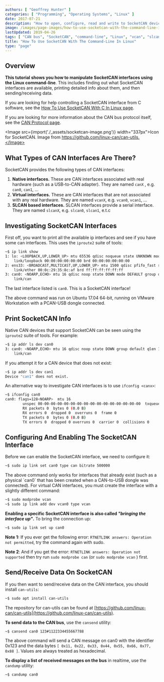 ```yaml
---
authors: [ "Geoffrey Hunter" ]
categories: [ "Programming", "Operating Systems", "Linux" ]
date: 2017-07-21
description: "How to open, configure, read and write to SocketCAN devices in Linux using the command-line."
image: /images/page-images/how-to-use-socketcan-with-the-command-line-in-linux.png
lastUpdated: 2019-04-26
tags: [ "CAN bus", "SocketCAN", "command-line", "Linux", "vcan", "slcan", "interface", "communication protocol" ]
title: "How To Use SocketCAN With The Command-Line In Linux"
type: "page"
---
```



## Overview

**This tutorial shows you how to manipulate SocketCAN interfaces using the Linux command-line**. This includes finding out what SocketCAN interfaces are available, printing detailed info about them, and then sending/receiving data.

If you are looking for help controlling a SocketCAN interface from C software, see the [How To Use SocketCAN With C In Linux page](/programming/operating-systems/linux/how-to-use-socketcan-with-c-in-linux/).

If you are looking for more information about the CAN bus protocol itself, see the [CAN Protocol page](/electronics/communication-protocols/can-protocol/).

<Image src={import('./_assets/socketcan-image.png')} width="337px">Icon for SocketCAN. Image from https://github.com/linux-can/can-utils.</Image>

## What Types of CAN Interfaces Are There?

SocketCAN provides the following types of CAN interfaces:

1. **Native interfaces.** These are CAN interfaces associated with real hardware (such as a USB-to-CAN adapter). They are named `canX` , e.g. `can0`, `can1`, ...
2. **Virtual interfaces.** These are CAN interfaces that are not associated with any real hardware. They are named `vcanX`, e.g. `vcan0`, `vcan1`, ...
3. **SLCAN based interfaces.** SLCAN interfaces provide a serial interface. They are named `slcanX`, e.g. `slcan0`, `slcan1`, e.t.c

## Investigating SocketCAN Interfaces

First off, you want to print all the available ip interfaces and see if you have some can interfaces. This uses the `iproute2` suite of tools:

```sh
~$ ip link show
1: lo: <LOOPBACK,UP,LOWER_UP> mtu 65536 qdisc noqueue state UNKNOWN mode DEFAULT group default qlen 1000
    link/loopback 00:00:00:00:00:00 brd 00:00:00:00:00:00
2: ens33: <BROADCAST,MULTICAST,UP,LOWER_UP> mtu 1500 qdisc pfifo_fast state UP mode DEFAULT group default qlen 1000
    link/ether 00:0c:29:35:8c:af brd ff:ff:ff:ff:ff:ff
3: can0: <NOARP,ECHO> mtu 16 qdisc noop state DOWN mode DEFAULT group default qlen 10
    link/can 
```

The last interface listed is `can0`. This is a SocketCAN interface!

<Aside type="note">
The above command was run on Ubuntu 17.04 64-bit, running on VMware Workstation with a PCAN-USB dongle connected.
</Aside>

## Print SocketCAN Info

Native CAN devices that support SocketCAN can be seen using the `iproute2` suite of tools. For example:

```sh    
~$ ip addr ls dev can0
3: can0: <NOARP,ECHO> mtu 16 qdisc noop state DOWN group default qlen 10
    link/can
```

If you attempt it for a CAN device that does not exist:

```sh    
~$ ip addr ls dev can1
Device "can1" does not exist.
```   

An alternative way to investigate CAN interfaces is to use `ifconfig <canx>`:

```sh    
~$ ifconfig can0
can0: flags=128<NOARP>  mtu 16
        unspec 00-00-00-00-00-00-00-00-00-00-00-00-00-00-00-00  txqueuelen 10  (UNSPEC)
        RX packets 0  bytes 0 (0.0 B)
        RX errors 0  dropped 0  overruns 0  frame 0
        TX packets 0  bytes 0 (0.0 B)
        TX errors 0  dropped 0 overruns 0  carrier 0  collisions 0
```

## Configuring And Enabling The SocketCAN Interface

Before we can enable the SocketCAN interface, we need to configure it:

```sh    
~$ sudo ip link set can0 type can bitrate 500000
```

<Aside type="caution">
The above command only works for interfaces that already exist (such as a physical `can0` that has been created when a CAN-to-USB dongle was connected). For virtual CAN interfaces, you must create the interface with a slightly different command:
</Aside>

```sh    
~$ sudo modprobe vcan
~$ sudo ip link add dev vcan0 type vcan
```

**Enabling a specific SocketCAN interface is also called _"bringing the interface up"_.** To bring the connection up:

```sh    
~$ sudo ip link set up can0
```

**Note 1:** If you ever get the following error: `RTNETLINK answers: Operation not permitted`, try the command again with sudo.

**Note 2**: And if you get the error: `RTNETLINK answers: Operation not supported` then try run `sudo modprobe can` (or `sudo modprobe vcan` ) first.

## Send/Receive Data On SocketCAN

If you then want to send/receive data on the CAN interface, you should install `can-utils`:

```sh    
~$ sudo apt install can-utils
```

The repository for can-utils can be found at [https://github.com/linux-can/can-utils](https://github.com/linux-can/can-utils).

**To send data to the CAN bus**, use the `cansend` utility:

```sh    
~$ cansend can0 123#1122334455667788
```

The above command will send a CAN message on can0 with the identifier 0x123 and the data bytes `[ 0x11, 0x22, 0x33, 0x44, 0x55, 0x66, 0x77, 0x88 ]`. Values are always treated as hexadecimal.

**To display a list of received messages on the bus** in realtime, use the `candump` utility:

```sh    
~$ candump can0
```